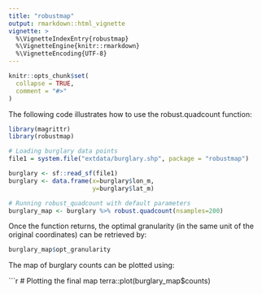 ```yaml
---
title: "robustmap"
output: rmarkdown::html_vignette
vignette: >
  %\VignetteIndexEntry{robustmap}
  %\VignetteEngine{knitr::rmarkdown}
  %\VignetteEncoding{UTF-8}
---
```


```r
knitr::opts_chunk$set(
  collapse = TRUE,
  comment = "#>"
)
```

The following code illustrates how to use the robust.quadcount function:

```r
library(magrittr)
library(robustmap)

# Loading burglary data points
file1 = system.file("extdata/burglary.shp", package = "robustmap")

burglary <- sf::read_sf(file1)
burglary <- data.frame(x=burglary$lon_m,
                       y=burglary$lat_m)

# Running robust_quadcount with default parameters
burglary_map <- burglary %>% robust.quadcount(nsamples=200)

```

Once the function returns, the optimal granularity (in the same unit of the original coordinates) can be retrieved by:

```r
burglary_map$opt_granularity
```

The map of burglary counts can be plotted using:

```r
# Plotting the final map
terra::plot(burglary_map$counts)
